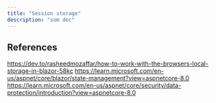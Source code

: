 ```yaml
---
title: "Session storage"
description: "som dec"
---
```



## References

https://dev.to/rasheedmozaffar/how-to-work-with-the-browsers-local-storage-in-blazor-58kc
https://learn.microsoft.com/en-us/aspnet/core/blazor/state-management?view=aspnetcore-8.0
https://learn.microsoft.com/en-us/aspnet/core/security/data-protection/introduction?view=aspnetcore-8.0